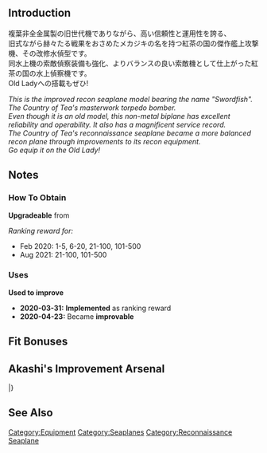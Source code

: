 {{EquipmentInfo}}

==Introduction==
複葉非全金属製の旧世代機でありながら、高い信頼性と運用性を誇る、<br>
旧式ながら赫々たる戦果をおさめたメカジキの名を持つ紅茶の国の傑作艦上攻撃機、その改修水偵型です。<br>
同水上機の索敵偵察装備も強化、よりバランスの良い索敵機として仕上がった紅茶の国の水上偵察機です。<br>
Old Ladyへの搭載もぜひ!

''This is the improved recon seaplane model bearing the name "Swordfish". The Country of Tea's masterwork torpedo bomber.''<br>
''Even though it is an old model, this non-metal biplane has excellent reliability and operability. It also has a magnificent service record.''<br>
''The Country of Tea's reconnaissance seaplane became a more balanced recon plane through improvements to its recon equipment.''<br>
''Go equip it on the Old Lady!''

==Notes==
<div class="mw-collapsible"><h3>How To Obtain</h3>
<div class="mw-collapsible-content">
'''Upgradeable''' from {{Equipment/Link|Swordfish (Seaplane Model)}}

''Ranking reward for:''
* Feb 2020: 1-5, 6-20, 21-100, 101-500
* Aug 2021: 21-100, 101-500

</div></div>

<div class="mw-collapsible"><h3>Uses</h3>
<div class="mw-collapsible-content">
'''Used to improve''' {{Equipment/Link|S9 Osprey}}

</div></div>


<div class="mw-collapsible><h3>Updates History</h3>
<div class="mw-collapsible-content>
* '''2020-03-31:''' '''Implemented''' as ranking reward
* '''2020-04-23:''' Became '''improvable'''
</div></div>

==Fit Bonuses==
{{:Swordfish Mk.II Kai (Reconnaissance Seaplane Model)/Bonuses}}
{{:Equipment Bonuses/Reconnaissance Seaplanes}}

== Akashi's Improvement Arsenal ==
{{AkashiWorkshop}}
{{AkashiWorkshopLine
| Name = {{PAGENAME}}
| ItemType = Seaplane
| Fuel = 110
| Ammo = 30
| Steel = 0
| Baux = 290
|Mats0-5 = 5/6
|Mats6-9 = 7/10
|Mats10 = -
|Screws0-5 = 3/4
|Screws6-9 = 5/7
|Screws10 = -
|EquipConsume0-5 = 1x{{Seaplane|Type 0 Recon Seaplane}}
|EquipConsume6-9 = 1x{{YellowPlane|Saiun}}
|EquipConsume10 = -
| Sun = CT<br>&nbsp;<br>&nbsp;
| Thu = CT<br>K<br>W
| Fri = CT<br>K<br>W
| Sat = CT<br>K<br>W
| 2ndShip = [[Commandant Teste]]<br>[[Kamoi]]<br>[[Warspite]]
| Notes =
}}
|}

==See Also==
{{Equipmentlist}}
[[Category:Equipment]]
[[Category:Seaplanes]]
[[Category:Reconnaissance Seaplane]]